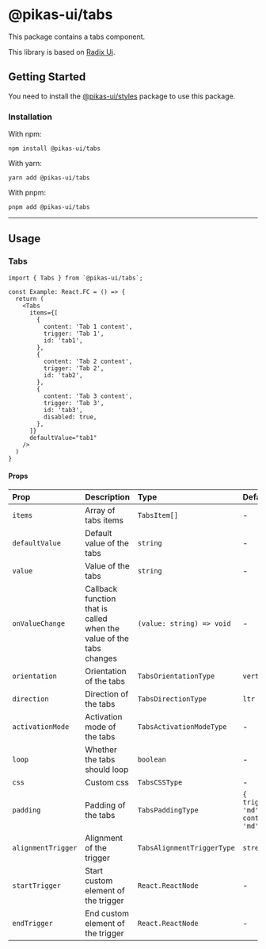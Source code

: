 

<NextSeo title="Tabs" />

# @pikas-ui/tabs

This package contains a tabs component.

This library is based on [Radix Ui](https://www.radix-ui.com/).

## Getting Started

You need to install the <a href={stylesLink}>@pikas-ui/styles</a> package to use this package.

### Installation

With npm:

```
npm install @pikas-ui/tabs
```

With yarn:

```
yarn add @pikas-ui/tabs
```

With pnpm:

```
pnpm add @pikas-ui/tabs
```

---

## Usage

### Tabs

<TabsExample />

```tsx
import { Tabs } from `@pikas-ui/tabs`;

const Example: React.FC = () => {
  return (
    <Tabs
      items={[
        {
          content: 'Tab 1 content',
          trigger: 'Tab 1',
          id: 'tab1',
        },
        {
          content: 'Tab 2 content',
          trigger: 'Tab 2',
          id: 'tab2',
        },
        {
          content: 'Tab 3 content',
          trigger: 'Tab 3',
          id: 'tab3',
          disabled: true,
        },
      ]}
      defaultValue="tab1"
    />
  )
}
```

#### Props

| Prop               | Description                                                         | Type                       | Default                            |
| :----------------- | :------------------------------------------------------------------ | :------------------------- | :--------------------------------- |
| `items`            | Array of tabs items                                                 | `TabsItem[]`               | -                                  |
| `defaultValue`     | Default value of the tabs                                           | `string`                   | -                                  |
| `value`            | Value of the tabs                                                   | `string`                   | -                                  |
| `onValueChange`    | Callback function that is called when the value of the tabs changes | `(value: string) => void`  | -                                  |
| `orientation`      | Orientation of the tabs                                             | `TabsOrientationType`      | `vertical`                         |
| `direction`        | Direction of the tabs                                               | `TabsDirectionType`        | `ltr`                              |
| `activationMode`   | Activation mode of the tabs                                         | `TabsActivationModeType`   | -                                  |
| `loop`             | Whether the tabs should loop                                        | `boolean`                  | -                                  |
| `css`              | Custom css                                                          | `TabsCSSType`              | -                                  |
| `padding`          | Padding of the tabs                                                 | `TabsPaddingType`          | `{ trigger: 'md', content: 'md' }` |
| `alignmentTrigger` | Alignment of the trigger                                            | `TabsAlignmentTriggerType` | `stretch`                          |
| `startTrigger`     | Start custom element of the trigger                                 | `React.ReactNode`          | -                                  |
| `endTrigger`       | End custom element of the trigger                                   | `React.ReactNode`          | -                                  |
